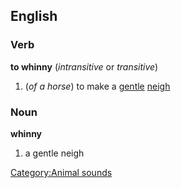 ==English==
===Verb===
'''to whinny'''  (''intransitive'' or ''transitive'')
#(''of a horse'') to make a [[gentle]] [[neigh]]
===Noun===
'''whinny'''
#a gentle neigh
[[Category:Animal sounds]]